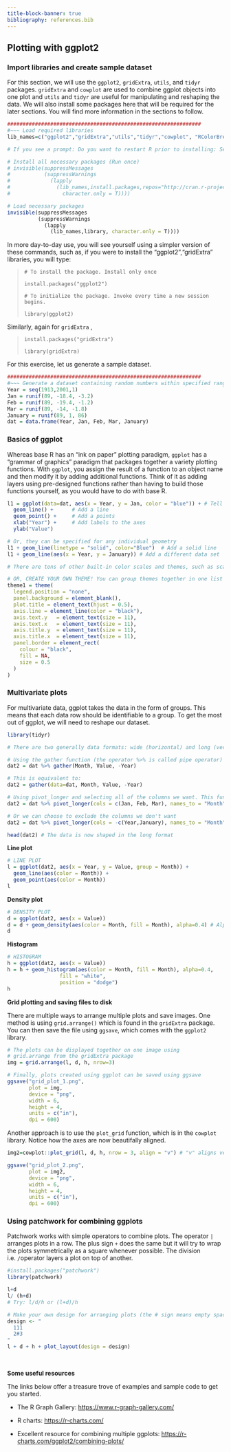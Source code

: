 ```yaml
---
title-block-banner: true
bibliography: references.bib
---
```


## Plotting with ggplot2

### Import libraries and create sample dataset

For this section, we will use the `ggplot2`, `gridExtra`, `utils`, and `tidyr` packages. `gridExtra` and `cowplot` are used to combine ggplot objects into one plot and `utils` and `tidyr` are useful for manipulating and reshaping the data. We will also install some packages here that will be required for the later sections. You will find more information in the sections to follow.

```r
###############################################################
#~~~ Load required libraries
lib_names=c("ggplot2","gridExtra","utils","tidyr","cowplot", "RColorBrewer")

# If you see a prompt: Do you want to restart R prior to installing: Select **No**. 

# Install all necessary packages (Run once)
# invisible(suppressMessages
#           (suppressWarnings
#             (lapply
#               (lib_names,install.packages,repos="http://cran.r-project.org",
#                 character.only = T))))

# Load necessary packages
invisible(suppressMessages
          (suppressWarnings
            (lapply
              (lib_names,library, character.only = T))))
```

In more day-to-day use, you will see yourself using a simpler version of these commands, such as, if you were to install the "ggplot2","gridExtra" libraries, you will type:

> `# To install the package. Install only once`
>
> `install.packages("ggplot2")`
>
> `# To initialize the package. Invoke every time a new session begins.`
>
> `library(ggplot2)`

Similarly, again for `gridExtra` ,

> `install.packages("gridExtra")`
>
> `library(gridExtra)`

For this exercise, let us generate a sample dataset.

```r

###############################################################
#~~~ Generate a dataset containing random numbers within specified ranges
Year = seq(1913,2001,1)
Jan = runif(89, -18.4, -3.2)
Feb = runif(89, -19.4, -1.2)
Mar = runif(89, -14, -1.8)
January = runif(89, 1, 86)
dat = data.frame(Year, Jan, Feb, Mar, January)
```

### Basics of ggplot

Whereas base R has an "ink on paper" plotting paradigm, `ggplot` has a "grammar of graphics" paradigm that packages together a variety plotting functions. With `ggplot`, you assign the result of a function to an object name and then modify it by adding additional functions. Think of it as adding layers using pre-designed functions rather than having to build those functions yourself, as you would have to do with base R.

```r

l1 = ggplot(data=dat, aes(x = Year, y = Jan, color = "blue")) + # Tell which data to plot
  geom_line() +      # Add a line
  geom_point() +     # Add a points
  xlab("Year") +     # Add labels to the axes
  ylab("Value")

# Or, they can be specified for any individual geometry
l1 + geom_line(linetype = "solid", color="Blue")  # Add a solid line
l1 + geom_line(aes(x = Year, y = January)) # Add a different data set

# There are tons of other built-in color scales and themes, such as scale_color_grey(), scale_color_brewer(), theme_classic(), theme_minimal(), and theme_dark()

# OR, CREATE YOUR OWN THEME! You can group themes together in one list
theme1 = theme(
  legend.position = "none",
  panel.background = element_blank(),
  plot.title = element_text(hjust = 0.5),
  axis.line = element_line(color = "black"),
  axis.text.y   = element_text(size = 11),
  axis.text.x   = element_text(size = 11),
  axis.title.y  = element_text(size = 11),
  axis.title.x  = element_text(size = 11),
  panel.border = element_rect(
    colour = "black",
    fill = NA,
    size = 0.5
  )
)
```

### Multivariate plots

For multivariate data, ggplot takes the data in the form of groups. This means that each data row should be identifiable to a group. To get the most out of ggplot, we will need to reshape our dataset.

```r
library(tidyr)

# There are two generally data formats: wide (horizontal) and long (vertical). In the horizontal format, every column represents a category of the data. In the vertical format, every row represents an observation for a particular category (think of each row as a data point). Both formats have their comparative advantages. We will now convert the data frame we randomly generated in the previous section to the long format. Here are several ways to do this:

# Using the gather function (the operator %>% is called pipe operator)
dat2 = dat %>% gather(Month, Value, -Year)

# This is equivalent to: 
dat2 = gather(data=dat, Month, Value, -Year)

# Using pivot_longer and selecting all of the columns we want. This function is the best!
dat2 = dat %>% pivot_longer(cols = c(Jan, Feb, Mar), names_to = "Month", values_to = "Value") 

# Or we can choose to exclude the columns we don't want
dat2 = dat %>% pivot_longer(cols = -c(Year,January), names_to = "Month", values_to = "Value") 

head(dat2) # The data is now shaped in the long format
```

**Line plot**

```r
# LINE PLOT
l = ggplot(dat2, aes(x = Year, y = Value, group = Month)) +
  geom_line(aes(color = Month)) +
  geom_point(aes(color = Month))
l
```

**Density plot**

```r
# DENSITY PLOT
d = ggplot(dat2, aes(x = Value))
d = d + geom_density(aes(color = Month, fill = Month), alpha=0.4) # Alpha specifies transparency
d
```

**Histogram**

```r
# HISTOGRAM
h = ggplot(dat2, aes(x = Value))
h = h + geom_histogram(aes(color = Month, fill = Month), alpha=0.4,
                 fill = "white",
                 position = "dodge")
h
```

**Grid plotting and saving files to disk**

There are multiple ways to arrange multiple plots and save images. One method is using `grid.arrange()` which is found in the `gridExtra` package. You can then save the file using `ggsave`, which comes with the `ggplot2` library.

```r
# The plots can be displayed together on one image using 
# grid.arrange from the gridExtra package
img = grid.arrange(l, d, h, nrow=3)

# Finally, plots created using ggplot can be saved using ggsave
ggsave("grid_plot_1.png", 
       plot = img, 
       device = "png", 
       width = 6, 
       height = 4, 
       units = c("in"), 
       dpi = 600)
```

Another approach is to use the `plot_grid` function, which is in the `cowplot` library. Notice how the axes are now beautifally aligned.

```r

img2=cowplot::plot_grid(l, d, h, nrow = 3, align = "v") # "v" aligns vertical axes and "h" aligns horizontal axes

ggsave("grid_plot_2.png", 
       plot = img2, 
       device = "png", 
       width = 6, 
       height = 4, 
       units = c("in"), 
       dpi = 600)
```

### Using patchwork for combining ggplots

Patchwork works with simple operators to combine plots. The operator `|` arranges plots in a row. The plus sign `+` does the same but it will try to wrap the plots symmetrically as a square whenever possible. The division i.e. `/`operator layers a plot on top of another.

```r
#install.packages("patchwork")
library(patchwork)

l+d
l/ (h+d)
# Try: l/d/h or (l+d)/h 

# Make your own design for arranging plots (the # sign means empty space): 
design <- "
  111
  2#3
"
l + d + h + plot_layout(design = design)


```

<br>

**Some useful resources**

The links below offer a treasure trove of examples and sample code to get you started.

-   The R Graph Gallery: <https://www.r-graph-gallery.com/>

-   R charts: <https://r-charts.com/>

-   Excellent resource for combining multiple ggplots: <https://r-charts.com/ggplot2/combining-plots/>
